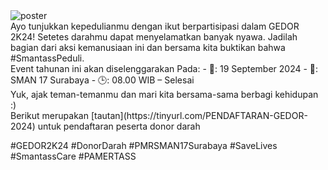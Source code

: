 <div className="flex justify-center">
  <img
     src="/gedor_2.jpeg"
     alt="poster"
  />
</div>


<div className="text-justify">
  Ayo tunjukkan kepedulianmu dengan ikut berpartisipasi dalam GEDOR 2K24!
  Setetes darahmu dapat menyelamatkan banyak nyawa. Jadilah bagian dari aksi
  kemanusiaan ini dan bersama kita buktikan bahwa #SmantassPeduli.
</div>

<div className="text-justify">
  Event tahunan ini akan diselenggarakan Pada: 
  - 📅: 19 September 2024 
  - 📍: SMAN 17 Surabaya 
  - 🕒: 08.00 WIB – Selesai
</div>

<div className="text-justify">
  Yuk, ajak teman-temanmu dan mari kita bersama-sama berbagi kehidupan :)
</div>

<div className="text-justify">
  Berikut merupakan [tautan](https://tinyurl.com/PENDAFTARAN-GEDOR-2024) untuk pendaftaran peserta donor darah
</div>

#GEDOR2K24 #DonorDarah #PMRSMAN17Surabaya #SaveLives #SmantassCare
#PAMERTASS